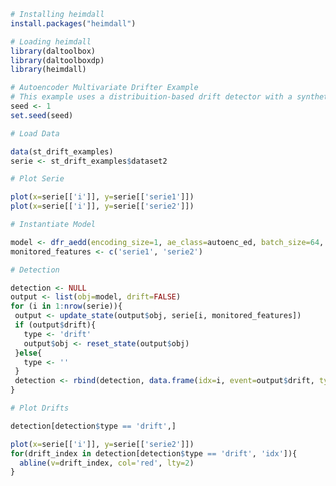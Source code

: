 ```r
# Installing heimdall
install.packages("heimdall")
```

```r
# Loading heimdall
library(daltoolbox)
library(daltoolboxdp)
library(heimdall) 
```

```r
# Autoencoder Multivariate Drifter Example
# This example uses a distribuition-based drift detector with a synthetic variable.
seed <- 1
set.seed(seed)
```


```r
# Load Data

data(st_drift_examples)
serie <- st_drift_examples$dataset2
```

```r
# Plot Serie

plot(x=serie[['i']], y=serie[['serie1']])
plot(x=serie[['i']], y=serie[['serie2']])
```

```r
# Instantiate Model

model <- dfr_aedd(encoding_size=1, ae_class=autoenc_ed, batch_size=64, monitoring_step=10, window_size=256)
monitored_features <- c('serie1', 'serie2')
```

```r
# Detection

detection <- NULL
output <- list(obj=model, drift=FALSE)
for (i in 1:nrow(serie)){
 output <- update_state(output$obj, serie[i, monitored_features])
 if (output$drift){
   type <- 'drift'
   output$obj <- reset_state(output$obj)
 }else{
   type <- ''
 }
 detection <- rbind(detection, data.frame(idx=i, event=output$drift, type=type))
}
```

```r
# Plot Drifts

detection[detection$type == 'drift',]
```

```r
plot(x=serie[['i']], y=serie[['serie2']])
for(drift_index in detection[detection$type == 'drift', 'idx']){
  abline(v=drift_index, col='red', lty=2)
}
```
